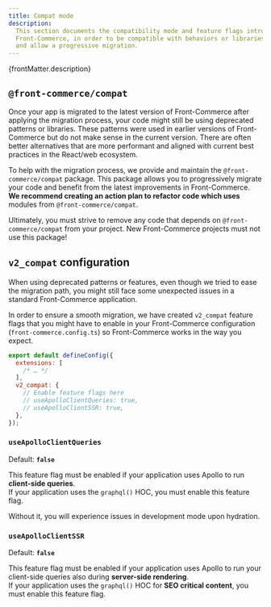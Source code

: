 ```yaml
---
title: Compat mode
description:
  This section documents the compatibility mode and feature flags introduced in
  Front-Commerce, in order to be compatible with behaviors or libraries from 2.x
  and allow a progressive migration.
---
```


<p>{frontMatter.description}</p>

## `@front-commerce/compat`

Once your app is migrated to the latest version of Front-Commerce after applying
the migration process, your code might still be using deprecated patterns or
libraries. These patterns were used in earlier versions of Front-Commerce but do
not make sense in the current version. There are often better alternatives that
are more performant and aligned with current best practices in the React/web
ecosystem.

To help with the migration process, we provide and maintain the
`@front-commerce/compat` package. This package allows you to progressively
migrate your code and benefit from the latest improvements in Front-Commerce.
**We recommend creating an action plan to refactor code which uses** modules
from `@front-commerce/compat`.

Ultimately, you must strive to remove any code that depends on
`@front-commerce/compat` from your project. New Front-Commerce projects must not
use this package!

## `v2_compat` configuration

When using deprecated patterns or features, even though we tried to ease the
migration path, you might still face some unexpected issues in a standard
Front-Commerce application.

In order to ensure a smooth migration, we have created `v2_compat` feature flags
that you might have to enable in your Front-Commerce configuration
(`front-commerce.config.ts`) so Front-Commerce works in the way you expect.

```js title="front-commerce.config.ts"
export default defineConfig({
  extensions: [
    /* … */
  ],
  v2_compat: {
    // Enable feature flags here
    // useApolloClientQueries: true,
    // useApolloClientSSR: true,
  },
});
```

### `useApolloClientQueries`

Default: **`false`**

This feature flag must be enabled if your application uses Apollo to run
**client-side queries**.<br />If your application uses the `graphql()` HOC, you
must enable this feature flag.

Without it, you will experience issues in development mode upon hydration.

### `useApolloClientSSR`

Default: **`false`**

This feature flag must be enabled if your application uses Apollo to run your
client-side queries also during **server-side rendering**.<br /> If your
application uses the `graphql()` HOC for **SEO critical content**, you must
enable this feature flag.

